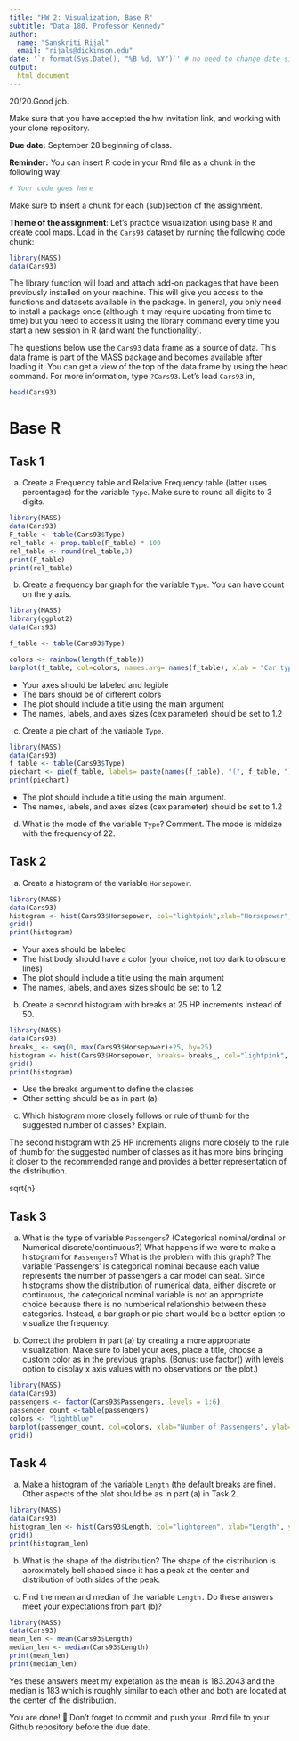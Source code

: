 ```yaml
---
title: "HW 2: Visualization, Base R"
subtitle: "Data 180, Professor Kennedy"
author: 
  name: "Sanskriti Rijal"
  email: "rijals@dickinson.edu"
date: '`r format(Sys.Date(), "%B %d, %Y")`' # no need to change date since this line grabs today's date
output: 
  html_document
---
```

20/20.Good job.  

Make sure that you have accepted the hw invitation link, and working with your clone repository.

**Due date:** September 28 beginning of class.

**Reminder:** You can insert R code in your Rmd file as a chunk in the following way:
```r
# Your code goes here
```
Make sure to insert a chunk for each (sub)section of the assignment.

**Theme of the assignment**: Let's practice visualization using base R and create cool maps. Load in the `Cars93` dataset by running the following code chunk:

```r
library(MASS)
data(Cars93)
```

The library function will load and attach add-on packages that have been previously installed on your machine. This will give you access to the functions and datasets available in the package. In general, you only need to install a package once (although it may require updating from time to time) but you need to access it using the library command every time you start a new session in R (and want the functionality). 

The questions below use the `Cars93` data frame as a source of data. This data frame is part of the MASS package and becomes available after loading it. You can get a view of the top of the data frame by using the head command. For more information, type `?Cars93`. Let's load `Cars93` in,
```r
head(Cars93)
```

# Base R
## Task 1
a) Create a Frequency table and Relative Frequency table (latter uses percentages) for the variable `Type`. Make sure to round all digits to 3 digits.
```r
library(MASS)
data(Cars93)
F_table <- table(Cars93$Type)
rel_table <- prop.table(F_table) * 100
rel_table <- round(rel_table,3)
print(F_table)
print(rel_table)
```

b) Create a frequency bar graph for the variable `Type`. You can have count on the y axis.
```r
library(MASS)
library(ggplot2)
data(Cars93)

f_table <- table(Cars93$Type)

colors <- rainbow(length(f_table))
barplot(f_table, col=colors, names.arg= names(f_table), xlab = "Car type", ylab = "Count", main = "Frequence Bar Grpah for Car Types", cex.names = 1.2, cex.lab = 1.2, cex.axis=1.2)


```

*	Your axes should be labeled and legible
*	The bars should be of different colors
*	The plot should include a title using the main argument
*	The names, labels, and axes sizes (cex parameter) should be set to 1.2

c) Create a pie chart of the variable `Type`.
```r
library(MASS)
data(Cars93)
f_table <- table(Cars93$Type)
piechart <- pie(f_table, labels= paste(names(f_table), "(", f_table, ")", sep=""), main = "Pie Chart of Car Types", cex = 1.2)
print(piechart)

```

* The plot should include a title using the main argument.
*	The names, labels, and axes sizes (cex parameter) should be set to 1.2

d) What is the mode of the variable `Type`? Comment.
The mode is midsize with the frequency of 22.

## Task 2 
a) Create a histogram of the variable `Horsepower`.
```r
library(MASS)
data(Cars93)
histogram <- hist(Cars93$Horsepower, col="lightpink",xlab="Horsepower", ylab="Frequency", main= "Histogram of Horsepower", cex.axis=1.2, cex.lab=1.2, cex.names=1.2)
grid()
print(histogram)
```

*	Your axes should be labeled
*	The hist body should have a color (your choice, not too dark to obscure lines) 
*	The plot should include a title using the main argument
*	The names, labels, and axes sizes should be set to 1.2

b) Create a second histogram with breaks at 25 HP increments instead of 50.
```r
library(MASS)
data(Cars93)
breaks_ <- seq(0, max(Cars93$Horsepower)+25, by=25)
histogram <- hist(Cars93$Horsepower, breaks= breaks_, col="lightpink", xlab="Horsepower", ylab="Frequency", main="Histogram of Horsepower- 25 HP Increment", cex.axis = 1.2, cex.lab= 1.2, ces.names= 1.2)
grid()
print(histogram)
```

* Use the breaks argument to define the classes
* Other setting should be as in part (a)

c) Which histogram more closely follows or rule of thumb for the suggested number of classes? Explain.

The second histogram with 25 HP increments aligns more closely to the rule of thumb for the suggested number of classes as it has more bins bringing it closer to the recommended range and provides a better representation of the distribution. 

sqrt{n}

## Task 3 
a) What is the type of variable `Passengers`? (Categorical nominal/ordinal or Numerical discrete/continuous?) What happens if we were to make a histogram for `Passengers`? What is the problem with this graph?
The variable 'Passengers' is categorical nominal because each value represents the number of passengers a car model can seat. Since histograms show the distribution of numerical data, either discrete or continuous, the categorical nominal variable is not an appropriate choice because there is no numberical relationship between these categories. Instead, a bar graph or pie chart would be a better option to visualize the frequency.  

b) Correct the problem in part (a) by creating a more appropriate visualization. Make sure to label your axes, place a title, choose a custom color as in the previous graphs. (Bonus: use factor() with levels option to display x axis values with no observations on the plot.)
```r
library(MASS)
data(Cars93)
passengers <- factor(Cars93$Passengers, levels = 1:6)
passenger_count <-table(passengers)
colors <- "lightblue"
barplot(passenger_count, col=colors, xlab="Number of Passengers", ylab="Frequency", main="Bar Chart of Passenger Counts", names.arg=levels(passengers), cex.axis=1.2, cex.lab=1.2, cex.names=1.2)
grid()

```

## Task 4 
a) Make a histogram of the variable `Length` (the default breaks are fine). Other aspects of the plot should be as in part (a) in Task 2.
```r
library(MASS)
data(Cars93)
histogram_len <- hist(Cars93$Length, col="lightgreen", xlab="Length", ylab="Frequency", main="Histogram of Car Length", cex.axis=1.2, cex.lab= 1.2, cex.names=1.2)
grid()
print(histogram_len)
```

b) What is the shape of the distribution?
The shape of the distribution is aproximately bell shaped since it has a peak at the center and distribution of both sides of the peak. 

c) Find the mean and median of the variable `Length.` Do these answers meet your expectations from part (b)?
```r
library(MASS)
data(Cars93)
mean_len <- mean(Cars93$Length)
median_len <- median(Cars93$Length)
print(mean_len)
print(median_len)
```
Yes these answers meet my expetation as the mean is 183.2043 and the median is 183 which is roughly similar to each other and both are located at the center of the distribution.

You are done! 🏁 Don't forget to commit and push your .Rmd file to your Github repository before the due date.


